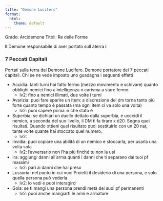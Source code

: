 ```yaml
---
title: "Demone Lucifero"
format:
  html:
    theme: default
---
```


Grado: Arcidemone 
Titoli: Re delle Forme

Il Demone responsabile di aver portato sull aterra i 

### 7 Peccati Capitali

Portati sulla  terra dal Demone Lucifero. 
Demone portatore dei 7 peccati capitali. Chi se ne vede imposto uno guadagna i seguenti effetti 

- Accidia: tanti turni hai fatto fermo (mezzo movimento e schivare) quanto obblighi nemici fino a intelligenza o carisma a stare fermo
    - lv2: fino a nemici illimati, due volte i turni
- Avarizia: puoi fare sparire un item: a discrezione del dm torna tanto più forte quanto tempo è passata (ma ogni item ci va solo una volta)
    - lv2: puoi sapere prima in che stato è 
- Superbia: se  dichiari un duello dettato dalla superbia, e ucccidi il nemico, a seconda del suo livello, il DM ti fa tirare x d20. Segna quei risultati. Quando ottieni quel risultato puoi sostituirlo con un 20 nat, tante volte quante hai stoccato quel numero. 
    - lv2: 
- Invidia: puoi copiare una abilità di un nemico e stoccarla, per usarla una volta sola
    - lv2: l'avversario non l'ha più finché tu non la usi 
- Ira: aggiungi danni all'arma quanti i danni che ti separano dai tuoi pf massimi 
    - lv2: pari ai danni che hai preso
- Lussuria: nel punto in cui vuoi Proietti il desiderio di una persona, e solo quella persona può vederla 
    - lv2: lo vedi e puoi interagirci
- Gola: se ti mangi una persona prendi metà dei suoi pf permanenti 
    - lv2: puoi anche mangiarti le armi e armature 